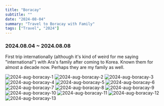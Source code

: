 ```yaml
---
title: "Boracay"
subtitle: ""
date: "2024-08-04"
summary: "Travel to Boracay with Family"
tags: ["Travel", "2024"]
---
```



### 2024.08.04 ~ 2024.08.08

First trip internationally (although it's kind of weird for me saying "international") with Ara's family after coming to Korea.
Known them for almost a decade now. Perhaps they are my family as well.

<div className="mx-auto max-w-lg">
  <Image
    className="rounded-[2px]"
    width={1080}
    height={1440}
    quality={75}
    src="https://storage.googleapis.com/jaeungkim/blog/personal/2024-aug-boracay/boracay%20-%201.jpeg"
    alt="2024-aug-boracay-1"
  />
  <Image
    className="rounded-[2px]"
    width={1080}
    height={1440}
    quality={75}
    src="https://storage.googleapis.com/jaeungkim/blog/personal/2024-aug-boracay/boracay%20-%202.jpeg"
    alt="2024-aug-boracay-2"
  />
  <Image
    className="rounded-[2px]"
    width={1080}
    height={1440}
    quality={75}
    src="https://storage.googleapis.com/jaeungkim/blog/personal/2024-aug-boracay/boracay%20-%203.jpeg"
    alt="2024-aug-boracay-3"
  />
  <Image
    className="rounded-[2px]"
    width={1080}
    height={1440}
    quality={75}
    src="https://storage.googleapis.com/jaeungkim/blog/personal/2024-aug-boracay/boracay%20-%204.jpeg"
    alt="2024-aug-boracay-4"
  />
  <Image
    className="rounded-[2px]"
    width={1080}
    height={1440}
    quality={75}
    src="https://storage.googleapis.com/jaeungkim/blog/personal/2024-aug-boracay/boracay%20-%205.jpeg"
    alt="2024-aug-boracay-5"
  />
  <Image
    className="rounded-[2px]"
    width={1080}
    height={1440}
    quality={75}
    src="https://storage.googleapis.com/jaeungkim/blog/personal/2024-aug-boracay/boracay%20-%206.jpeg"
    alt="2024-aug-boracay-6"
  />
  <Image
    className="rounded-[2px]"
    width={1080}
    height={1440}
    quality={75}
    src="https://storage.googleapis.com/jaeungkim/blog/personal/2024-aug-boracay/boracay%20-%207.jpeg"
    alt="2024-aug-boracay-7"
  />
  <Image
    className="rounded-[2px]"
    width={1080}
    height={1440}
    quality={75}
    src="https://storage.googleapis.com/jaeungkim/blog/personal/2024-aug-boracay/boracay%20-%208.jpeg"
    alt="2024-aug-boracay-8"
  />
  <Image
    className="rounded-[2px]"
    width={1080}
    height={1440}
    quality={75}
    src="https://storage.googleapis.com/jaeungkim/blog/personal/2024-aug-boracay/boracay%20-%209.jpeg"
    alt="2024-aug-boracay-9"
  />
  <Image
    className="rounded-[2px]"
    width={1080}
    height={1440}
    quality={75}
    src="https://storage.googleapis.com/jaeungkim/blog/personal/2024-aug-boracay/boracay%20-%2010.jpeg"
    alt="2024-aug-boracay-10"
  />
  <Image
    className="rounded-[2px]"
    width={1080}
    height={1440}
    quality={75}
    src="https://storage.googleapis.com/jaeungkim/blog/personal/2024-aug-boracay/boracay%20-%2011.jpeg"
    alt="2024-aug-boracay-11"
  />
  <Image
    className="rounded-[2px]"
    width={1080}
    height={1440}
    quality={75}
    src="https://storage.googleapis.com/jaeungkim/blog/personal/2024-aug-boracay/boracay%20-%2012.jpeg"
    alt="2024-aug-boracay-12"
  />
  <Image
    className="rounded-[2px]"
    width={1080}
    height={1440}
    quality={75}
    src="https://storage.googleapis.com/jaeungkim/blog/personal/2024-aug-boracay/boracay%20-%2013.jpeg"
    alt="2024-aug-boracay-13"
  />
</div>
